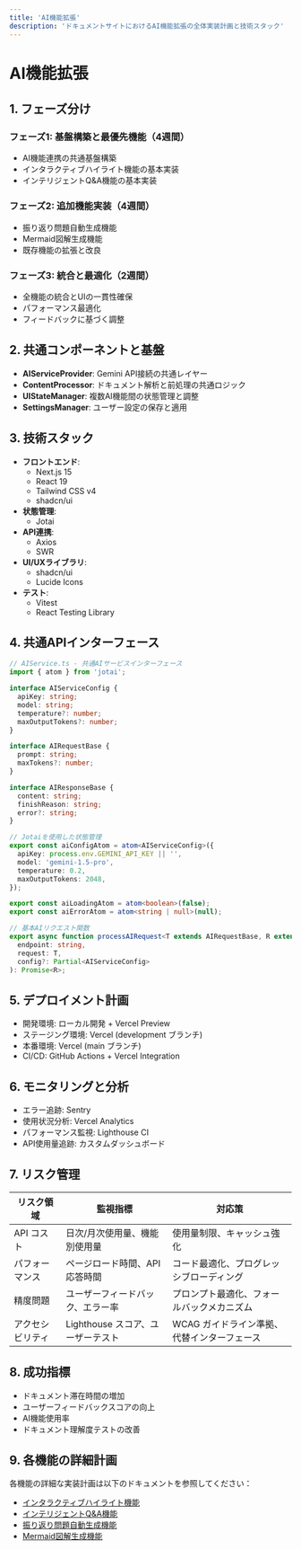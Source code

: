 ```yaml
---
title: 'AI機能拡張'
description: 'ドキュメントサイトにおけるAI機能拡張の全体実装計画と技術スタック'
---
```


# AI機能拡張

## 1. フェーズ分け

### フェーズ1: 基盤構築と最優先機能（4週間）
- AI機能連携の共通基盤構築
- インタラクティブハイライト機能の基本実装
- インテリジェントQ&A機能の基本実装

### フェーズ2: 追加機能実装（4週間）
- 振り返り問題自動生成機能
- Mermaid図解生成機能
- 既存機能の拡張と改良

### フェーズ3: 統合と最適化（2週間）
- 全機能の統合とUIの一貫性確保
- パフォーマンス最適化
- フィードバックに基づく調整

## 2. 共通コンポーネントと基盤

- **AIServiceProvider**: Gemini API接続の共通レイヤー
- **ContentProcessor**: ドキュメント解析と前処理の共通ロジック
- **UIStateManager**: 複数AI機能間の状態管理と調整
- **SettingsManager**: ユーザー設定の保存と適用

## 3. 技術スタック

- **フロントエンド**: 
  - Next.js 15
  - React 19
  - Tailwind CSS v4
  - shadcn/ui
- **状態管理**: 
  - Jotai
- **API連携**: 
  - Axios
  - SWR
- **UI/UXライブラリ**: 
  - shadcn/ui
  - Lucide Icons
- **テスト**: 
  - Vitest
  - React Testing Library

## 4. 共通APIインターフェース

```typescript
// AIService.ts - 共通AIサービスインターフェース
import { atom } from 'jotai';

interface AIServiceConfig {
  apiKey: string;
  model: string;
  temperature?: number;
  maxOutputTokens?: number;
}

interface AIRequestBase {
  prompt: string;
  maxTokens?: number;
}

interface AIResponseBase {
  content: string;
  finishReason: string;
  error?: string;
}

// Jotaiを使用した状態管理
export const aiConfigAtom = atom<AIServiceConfig>({
  apiKey: process.env.GEMINI_API_KEY || '',
  model: 'gemini-1.5-pro',
  temperature: 0.2,
  maxOutputTokens: 2048,
});

export const aiLoadingAtom = atom<boolean>(false);
export const aiErrorAtom = atom<string | null>(null);

// 基本AIリクエスト関数
export async function processAIRequest<T extends AIRequestBase, R extends AIResponseBase>(
  endpoint: string,
  request: T,
  config?: Partial<AIServiceConfig>
): Promise<R>;
```

## 5. デプロイメント計画

- 開発環境: ローカル開発 + Vercel Preview
- ステージング環境: Vercel (development ブランチ)
- 本番環境: Vercel (main ブランチ)
- CI/CD: GitHub Actions + Vercel Integration

## 6. モニタリングと分析

- エラー追跡: Sentry
- 使用状況分析: Vercel Analytics
- パフォーマンス監視: Lighthouse CI
- API使用量追跡: カスタムダッシュボード

## 7. リスク管理

| リスク領域 | 監視指標 | 対応策 |
|-----------|---------|-------|
| API コスト | 日次/月次使用量、機能別使用量 | 使用量制限、キャッシュ強化 |
| パフォーマンス | ページロード時間、API応答時間 | コード最適化、プログレッシブローディング |
| 精度問題 | ユーザーフィードバック、エラー率 | プロンプト最適化、フォールバックメカニズム |
| アクセシビリティ | Lighthouse スコア、ユーザーテスト | WCAG ガイドライン準拠、代替インターフェース |

## 8. 成功指標

- ドキュメント滞在時間の増加
- ユーザーフィードバックスコアの向上
- AI機能使用率
- ドキュメント理解度テストの改善

## 9. 各機能の詳細計画

各機能の詳細な実装計画は以下のドキュメントを参照してください：

- [インタラクティブハイライト機能](/docs/implementation/ai/highlight-explanation)
- [インテリジェントQ&A機能](/docs/implementation/ai/intelligent-qa)
- [振り返り問題自動生成機能](/docs/implementation/ai/quiz-generator)
- [Mermaid図解生成機能](/docs/implementation/ai/mermaid-diagram)
